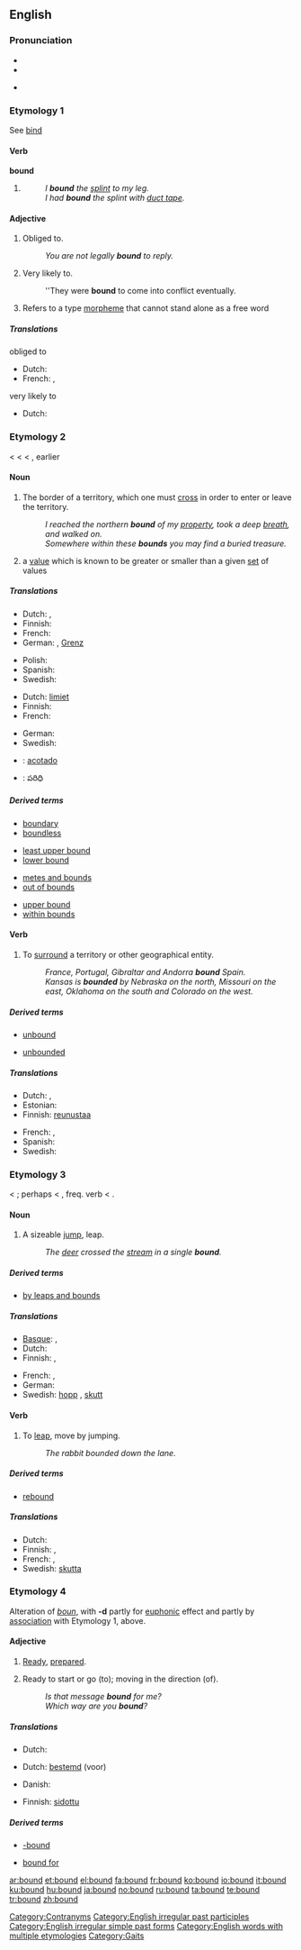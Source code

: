 ==English==

{{rank|expression|Duke|battle|736|bound|York|impossible|greatest}}

===Pronunciation===
* {{SAMPA|/"baUnd/}}
* {{IPA|/ˈbaʊnd/}}
* {{audio|en-us-bound.ogg|Audio (US)}}
*: {{rhymes|aʊnd}}

===Etymology 1===
See [[bind]]

====Verb====
'''bound'''

# {{past of|[[bind]]}}
#: ''I '''bound''' the [[splint]] to my leg.''
#: ''I had '''bound''' the splint with [[duct tape]].''

====Adjective====
{{en-adj|-}}

# {{context|with infinitive}} Obliged to.
#: ''You are not legally '''bound''' to reply.''
# {{context|with infinitive}} Very likely to.
#: ''They were '''bound''' to come into conflict eventually.
# {{linguistics}} Refers to a type [[morpheme]] that cannot stand alone as a free word

=====Translations=====
obliged to
* Dutch: {{t-|nl|gehouden}}
* French: {{t+|fr|obligé}}, {{t+|fr|tenu}}

very likely to
* Dutch: {{t+|nl|geacht}}

===Etymology 2===
< {{etyl|enm}} {{term|bounde}} < {{etyl|fro}} {{term|bunne}} < {{ML.}} {{term|bodina}}, earlier {{term|butina||a bound, limit}}

====Noun====
{{en-noun}}

# {{often|used in plural}} The border of a territory, which one must [[cross]] in order to enter or leave the territory.
#: ''I reached the northern '''bound''' of my [[property]], took a deep [[breath]], and walked on.''
#: ''Somewhere within these '''bounds''' you may find a buried treasure.''
# {{mathematics}} a [[value]] which is known to be greater or smaller than a given [[set]] of values

=====Translations=====
{{trans-top|border of territory}}
* Dutch: {{t+|nl|grens}}, {{t+|nl|limiet}}
* Finnish: {{t+|fi|raja}}
* French: {{t+|fr|frontière}}
* German: {{t|de|Abgrenzung|f}}, [[Grenz]]
{{trans-mid}}
* Polish: {{t+|pl|granica|f}}
* Spanish: {{t-|es|límite}}
* Swedish: {{t+|sv|gräns|c}}
{{trans-bottom}}

{{trans-top|value greater (or smaller) than a given set}}
* Dutch: [[limiet]]
* Finnish: {{t-|fi|raja-arvo}}
* French: {{t+|fr|limite}}
{{trans-mid}}
* German: {{t+|de|Schranke|f}}
* Swedish: {{t+|sv|gräns|c}}
{{trans-bottom}}

{{checktrans-top}}
* {{ttbc|Spanish}}: [[acotado]]
* {{ttbc|Telugu}}: పరిధి
{{checktrans-bottom}}

=====Derived terms=====
{{rel-top4|terms derived from bound (noun: boundary)}}
* [[boundary]]
* [[boundless]]
{{rel-mid4}}
* [[least upper bound]]
* [[lower bound]]
{{rel-mid4}}
* [[metes and bounds]]
* [[out of bounds]]
{{rel-mid4}}
* [[upper bound]]
* [[within bounds]]
{{rel-bottom}}

====Verb====
{{en-verb}}

# To [[surround]] a territory or other geographical entity.
#: ''France, Portugal, Gibraltar and Andorra '''bound''' Spain.''
#: ''Kansas is '''bounded''' by Nebraska on the north, Missouri on the east, Oklahoma on the south and Colorado on the west.''

=====Derived terms=====
{{rel-top4|terms derived from bound (verb: limit)}}
* [[unbound]]
{{rel-mid}}
* [[unbounded]]
{{rel-mid}}

{{rel-bottom}}

=====Translations=====
{{trans-top|To surround a territory}}
* Dutch: {{t+|nl|begrenzen}}, {{t-|nl|omringen}}
* Estonian: {{t|et|tõkestama}}
* Finnish: [[reunustaa]]
{{trans-mid}}
* French: {{t+|fr|délimiter}}, {{t+|fr|entourer}}
* Spanish: {{t-|es|limitar}}
* Swedish: {{t-|sv|gränsa till}}
{{trans-bottom}}

===Etymology 3===
< {{etyl|fr}} {{term|bondir||to leap, bound, orig. make a loud resounding noise}}; perhaps < {{LL.}} {{term|bombitare||to hum, buzz}}, freq. verb < {{etyl|la}} {{term|bombus||a humming or buzzing}}.

====Noun====
{{en-noun}}

# A sizeable [[jump]], leap.
#: ''The [[deer]] crossed the [[stream]] in a single '''bound'''.''

=====Derived terms=====
* [[by leaps and bounds]]

=====Translations=====
{{trans-top|sizeable jump}}
* [[Basque]]: {{t|eu|jauzi|xs=Basque}}, {{t-|eu|salto|xs=Basque}}
* Dutch: {{t-|nl|sprong}}
* Finnish: {{t-|fi|hyppy}}, {{t-|fi|loikka}}
{{trans-mid}}
* French: {{t+|fr|bond|f}}, {{t+|fr|saut|m}}
* German: {{t+|de|Sprung|m}}
* Swedish: [[hopp]] {{n}}, [[skutt]] {{n}}
{{trans-bottom}}

====Verb====
{{en-verb}}

# To [[leap]], move by jumping.
#: ''The rabbit bounded down the lane.''

=====Derived terms=====
* [[rebound]]

=====Translations=====
* Dutch: {{t+|nl|springen}}
* Finnish: {{t-|fi|hyppiä}}, {{t-|fi|hypähdellä}}
* French: {{t+|fr|bondir}}, {{t+|fr|sauter}}
* Swedish: [[skutta]]

===Etymology 4===
Alteration of ''[[boun]]'', with '''-d''' partly for [[euphonic]] effect and partly by [[association]] with Etymology 1, above.

====Adjective====
{{en-adj}}

# {{obsolete}} [[ready|Ready]], [[prepared]].
# Ready to start or go (to); moving in the direction (of).
#: ''Is that message '''bound''' for me?''
#: ''Which way are you '''bound'''?''

=====Translations=====
{{trans-top|Ready, prepared}}
* Dutch: {{t+|nl|bereid}}
{{trans-mid}}
{{trans-bottom}}

{{trans-top|Ready to start or go (to); moving in the direction (of)}}
* Dutch: [[bestemd]] (voor)
{{trans-mid}}
{{trans-bottom}}

{{trans-top|Constrained by something, or constrained to something}}
* Danish: {{t|da|begrænset}}
{{trans-mid}}
* Finnish: [[sidottu]]
{{trans-bottom}}

=====Derived terms=====
{{rel-top|terms derived from bound (moving in the direction of)}}
* [[-bound]]
{{rel-mid}}
* [[bound for]]
{{rel-bottom}}

[[Category:Contranyms]]
[[Category:English irregular past participles]]
[[Category:English irregular simple past forms]]
[[Category:English words with multiple etymologies]]
[[Category:Gaits]]

[[ar:bound]]
[[et:bound]]
[[el:bound]]
[[fa:bound]]
[[fr:bound]]
[[ko:bound]]
[[io:bound]]
[[it:bound]]
[[ku:bound]]
[[hu:bound]]
[[ja:bound]]
[[no:bound]]
[[ru:bound]]
[[ta:bound]]
[[te:bound]]
[[tr:bound]]
[[zh:bound]]